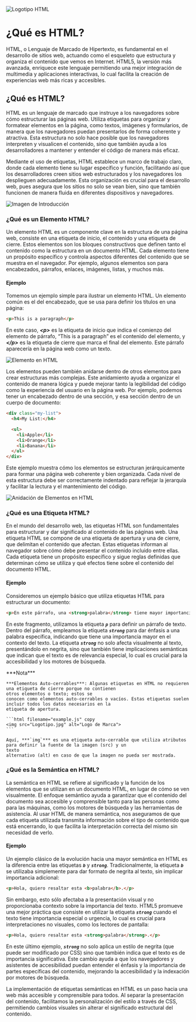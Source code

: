 
<div className="text-center mt-10">
  <div className="flex justify-center">
    <Image className="mt-10 mb-10  animate-bounce" alt="Logotipo HTML" src='/assets/icons/html.svg' width={200}
      height={200} />
  </div>

  # ¿Qué es HTML?

</div>

<div className="text-start mt-10">
  <div>
    HTML, o Lenguaje de Marcado de Hipertexto, es fundamental en el desarrollo de sitios web, actuando como el esqueleto
    que estructura y organiza el contenido que vemos en Internet. HTML5, la versión más avanzada, enriquece este
    lenguaje permitiendo una mejor integración de multimedia y aplicaciones interactivas, lo cual facilita la creación
    de experiencias web más ricas y accesibles.
  </div>

  ## ¿Qué es HTML?

  HTML es un lenguaje de marcado que instruye a los navegadores sobre cómo estructurar las páginas web. Utiliza
  etiquetas para organizar y formatear elementos en la página, como textos, imágenes y formularios, de manera que los
  navegadores puedan presentarlos de forma coherente y atractiva. Esta estructura no solo hace posible que los
  navegadores interpreten y visualicen el contenido, sino que también ayuda a los desarrolladores a mantener y entender
  el código de manera más eficaz.

  Mediante el uso de etiquetas, HTML establece un marco de trabajo claro, donde cada elemento tiene su lugar específico
  y función, facilitando así que los desarrolladores creen sitios web estructurados y los navegadores los desplieguen
  adecuadamente. Esta organización es crucial para el desarrollo web, pues asegura que los sitios no solo se vean bien,
  sino que también funcionen de manera fluida en diferentes dispositivos y navegadores.

  <div className="flex justify-center my-5">
    <Image src="/assets/img/html.png" alt="Imagen de Introducción" width={500} height={500} />
  </div>

  ### ¿Qué es un Elemento HTML?

  Un elemento HTML es un componente clave en la estructura de una página web, consiste en una etiqueta de inicio,
  el
  contenido y una etiqueta de cierre. Estos elementos son los bloques constructivos que definen tanto el contenido
  como
  la estructura en un documento HTML. Cada elemento tiene un propósito específico y controla aspectos diferentes
  del
  contenido que se muestra en el navegador. Por ejemplo, algunos elementos son para encabezados, párrafos,
  enlaces,
  imágenes, listas, y muchos más.

  <h4 className="font-medium mt-5">Ejemplo</h4>

  Tomemos un ejemplo simple para ilustrar un elemento HTML. Un elemento común es el del encabezado, que se usa
  para
  definir los títulos en una página:

  ```html filename="example.js" copy
  <p>This is a paragraph</p>
  ```

  En este caso, ***\<p>*** es la etiqueta de inicio que indica el comienzo del elemento de párrafo, “This is a
    paragraph”
    es
    el contenido del elemento, y ***\</p>*** es la etiqueta de cierre que marca el final del elemento. Este párrafo
  aparecería en la página web como un texto.

  <div className="flex justify-center my-5">
    <Image src="/assets/img/elemento-html.png" alt="Elemento en HTML" width={750} height={750} />
  </div>

  Los elementos pueden también anidarse dentro de otros elementos para crear estructuras más complejas. Este
  anidamiento
  ayuda a organizar el contenido de manera lógica y puede mejorar tanto la legibilidad del código como la
  experiencia
  del usuario en la página web. Por ejemplo, podemos tener un encabezado dentro de una sección, y esa sección
  dentro de
  un cuerpo de documento:

  ```html filename="example.js" copy
  <div class="my-list">
    <h4>My List:</h4>

    <ul>
      <li>Apple</li>
      <li>Orange</li>
      <li>Banana</li>
    </ul>
  </div>
  ```

  Este ejemplo muestra cómo los elementos se estructuran jerárquicamente para formar una página web coherente y
  bien
  organizada. Cada nivel de esta estructura debe ser correctamente indentado para reflejar la jerarquía y
  facilitar la
  lectura y el mantenimiento del código.

  <div className="flex justify-center my-5">
    <Image src="/assets/img/anidacion-elementos-HTML.png" alt="Anidación de Elementos en HTML" width={900}
      height={900} />
  </div>

  ### ¿Qué es una Etiqueta HTML?

  En el mundo del desarrollo web, las etiquetas HTML son fundamentales para estructurar y dar significado al contenido
  de las páginas web. Una etiqueta HTML se compone de una etiqueta de apertura y una de cierre, que delimitan el
  contenido que afectan. Estas etiquetas informan al navegador sobre cómo debe presentar el contenido incluido entre
  ellas. Cada etiqueta tiene un propósito específico y sigue reglas definidas que determinan cómo se utiliza y qué
  efectos tiene sobre el contenido del documento HTML.

  <h4 className="font-medium mt-5">Ejemplo</h4>

  Consideremos un ejemplo básico que utiliza etiquetas HTML para estructurar un documento:

  ```html filename="example.js" copy
  <p>En este párrafo, una <strong>palabra</strong> tiene mayor importancia.</p>
  ```

  En este fragmento, utilizamos la etiqueta ***`p`*** para definir un párrafo de texto. Dentro del párrafo, empleamos la
  etiqueta ***`strong`*** para dar énfasis a una palabra específica, indicando que tiene una importancia mayor en el
  contexto del texto. La etiqueta ***`strong`*** no solo afecta visualmente al texto, presentándolo en negrita, sino que
  también tiene implicaciones semánticas que indican que el texto es de relevancia especial, lo cual es crucial
  para la accesibilidad y los motores de búsqueda.

  <Callout emoji="👀" type='warning'>
    ***Nota***

    ***Elementos Auto-cerrables***: Algunas etiquetas en HTML no requieren una etiqueta de cierre porque no contienen
    otros elementos o texto; estos se
    conocen como elementos auto-cerrables o vacíos. Estas etiquetas suelen incluir todos los datos necesarios en la
    etiqueta de apertura.

    ```html filename="example.js" copy
    <img src="Logotipo.jpg" alt="Logo de Marca">
    ```

    Aquí, ***`img`*** es una etiqueta auto-cerrable que utiliza atributos para definir la fuente de la imagen (src) y un
    texto
    alternativo (alt) en caso de que la imagen no pueda ser mostrada.


  </Callout>

  ### ¿Qué es la Semántica en HTML?

  La semántica en HTML se refiere al significado y la función de los elementos que se utilizan en un documento HTML, en
  lugar de cómo se ven visualmente. El enfoque semántico ayuda a garantizar que el contenido del documento sea accesible
  y comprensible tanto para las personas como para las máquinas, como los motores de búsqueda y las herramientas de
  asistencia. Al usar HTML de manera semántica, nos aseguramos de que cada etiqueta utilizada transmita información
  sobre el tipo de contenido que está encerrando, lo que facilita la interpretación correcta del mismo sin necesidad de
  verlo.

  <h4 className="font-medium mt-5">Ejemplo</h4>

  Un ejemplo clásico de la evolución hacia una mayor semántica en HTML es la diferencia entre las etiquetas ***`b`*** y
  ***`strong`***. Tradicionalmente, la etiqueta ***`b`*** se utilizaba simplemente para dar formato de negrita al texto,
  sin
  implicar importancia adicional:


  ```html filename="example.js" copy
  <p>Hola, quiero resaltar esta <b>palabra</b>.</p>
  ```

  Sin embargo, esto sólo afectaba a la presentación visual y no proporcionaba contexto sobre la importancia del texto.
  HTML5 promueve una mejor práctica que consiste en utilizar la etiqueta ***`strong`*** cuando el texto tiene
  importancia
  especial o urgencia, lo cual es crucial para interpretaciones no visuales, como los lectores de pantalla:

  ```html filename="example.js" copy
  <p>Hola, quiero resaltar esta <strong>palabra</strong>.</p>
  ```

  En este último ejemplo, ***`strong`*** no solo aplica un estilo de negrita (que puede ser modificado por CSS) sino que
  también indica que el texto es de importancia significativa. Este cambio ayuda a que los navegadores y asistentes de
  accesibilidad puedan entender el énfasis y la importancia de partes específicas del contenido, mejorando la
  accesibilidad y la indexación por motores de búsqueda.

  La implementación de etiquetas semánticas en HTML es un paso hacia una web más accesible y comprensible para todos. Al
  separar la presentación del contenido, facilitamos la personalización del estilo a través de CSS, permitiendo cambios
  visuales sin alterar el significado estructural del contenido.

</div>